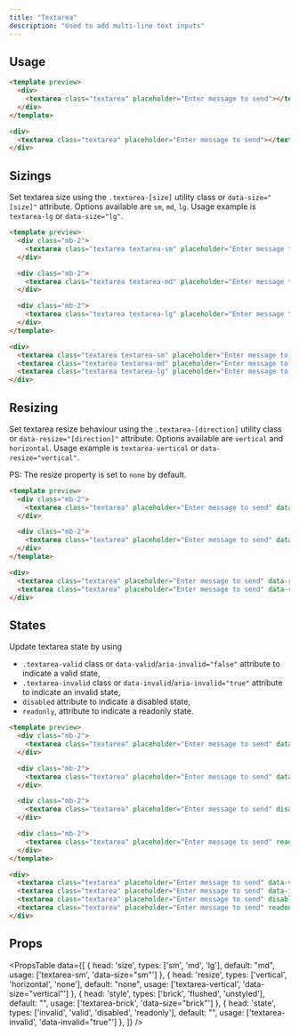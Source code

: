 ```yaml
---
title: "Textarea"
description: "Used to add multi-line text inputs"
---
```


## Usage

```html
<template preview>
  <div>
    <textarea class="textarea" placeholder="Enter message to send"></textarea>
  </div>
</template>

<div>
  <textarea class="textarea" placeholder="Enter message to send"></textarea>
</div>
```

## Sizings
Set textarea size using the `.textarea-[size]` utility class or `data-size="[size]"` attribute. Options available are `sm`, `md`, `lg`. Usage example is `textarea-lg` or `data-size="lg"`.

```html
<template preview>
  <div class="mb-2">
    <textarea class="textarea textarea-sm" placeholder="Enter message to send"></textarea>
  </div>

  <div class="mb-2">
    <textarea class="textarea textarea-md" placeholder="Enter message to send"></textarea>
  </div>

  <div class="mb-2">
    <textarea class="textarea textarea-lg" placeholder="Enter message to send"></textarea>
  </div>
</template>

<div>
  <textarea class="textarea textarea-sm" placeholder="Enter message to send"></textarea>
  <textarea class="textarea textarea-md" placeholder="Enter message to send"></textarea>
  <textarea class="textarea textarea-lg" placeholder="Enter message to send"></textarea>
</div>
```

## Resizing
Set textarea resize behaviour using the `.textarea-[direction]` utility class or `data-resize="[direction]"` attribute. Options available are `vertical` and `horizontal`. Usage example is `textarea-vertical` or `data-resize="vertical"`.

PS: The resize property is set to ```none``` by default.

```html
<template preview>
  <div class="mb-2">
    <textarea class="textarea" placeholder="Enter message to send" data-resize="vertical"></textarea>
  </div>

  <div class="mb-2">
    <textarea class="textarea" placeholder="Enter message to send" data-resize="horizontal"></textarea>
  </div>
</template>

<div>
  <textarea class="textarea" placeholder="Enter message to send" data-resize="vertical"></textarea>
  <textarea class="textarea" placeholder="Enter message to send" data-resize="horizontal"></textarea>
</div>
```

## States
Update textarea state by using 
 - `.textarea-valid` class or `data-valid`/`aria-invalid="false"` attribute to indicate a valid state,
 - `.textarea-invalid` class or `data-invalid`/`aria-invalid="true"` attribute to indicate an invalid state, 
 - `disabled` attribute to indicate a disabled state,
 - `readonly`, attribute to indicate a readonly state.

```html transparent
<template preview>
  <div class="mb-2">
    <textarea class="textarea" placeholder="Enter message to send" data-valid></textarea>
  </div>

  <div class="mb-2">
    <textarea class="textarea" placeholder="Enter message to send" data-invalid></textarea>
  </div>

  <div class="mb-2">
    <textarea class="textarea" placeholder="Enter message to send" disabled></textarea>
  </div>

  <div class="mb-2">
    <textarea class="textarea" placeholder="Enter message to send" readonly></textarea>
  </div>
</template>

<div>
  <textarea class="textarea" placeholder="Enter message to send" data-valid></textarea>
  <textarea class="textarea" placeholder="Enter message to send" data-invalid></textarea>
  <textarea class="textarea" placeholder="Enter message to send" disabled></textarea>
  <textarea class="textarea" placeholder="Enter message to send" readonly></textarea>
</div>
```

## Props

<PropsTable 
  data={[
    {
      head: 'size',
      types: ['sm', 'md', 'lg'],
      default: "md",
      usage: ['textarea-sm', 'data-size="sm"']
    },
    {
      head: 'resize',
      types: ['vertical', 'horizontal', 'none'],
      default: "none",
      usage: ['textarea-vertical', 'data-size="vertical"']
    },
    {
      head: 'style',
      types: ['brick', 'flushed', 'unstyled'],
      default: "",
      usage: ['textarea-brick', 'data-size="brick"']
    },
    {
      head: 'state',
      types: ['invalid', 'valid', 'disabled', 'readonly'],
      default: "",
      usage: ['textarea-invalid', 'data-invalid="true"']
    },
  ]}
/>